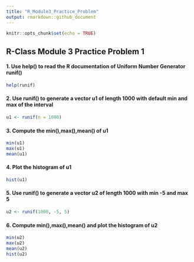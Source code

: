 ```yaml
---
title: "R_Module3_Practice_Problem"
output: rmarkdown::github_document
---
```


```r
knitr::opts_chunk$set(echo = TRUE)
```

## R-Class Module 3 Practice Problem 1

#### 1. Use  help()  to  read  the  R  documentation  of  Uniform  Number  Generator runif()
```r
help(runif)
```

#### 2. Use  runif()  to  generate  a  vector  u1  of  length  1000  with  default  min  and max of the interval
```r
u1 <- runif(n = 1000)
```

#### 3. Compute the min(),max(),mean() of u1
```r
min(u1)
max(u1)
mean(u1)
```

#### 4. Plot the histogram of u1
```r
hist(u1)
```

#### 5. Use runif() to generate a vector u2 of length 1000 with min -5 and max 5
```r
u2 <- runif(1000, -5, 5)
```

#### 6. Compute min(),max(),mean() and plot the histogram of u2
```r
min(u2)
max(u2)
mean(u2)
hist(u2)
```
